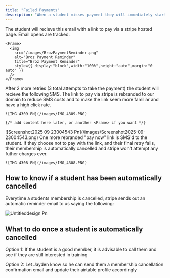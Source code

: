 ```yaml
---
title: "Failed Payments"
description: "When a student misses payment they will immediately start receiving the following reminders."
---
```


<Steps>
  <Step title="First Attempt Fails">
    The student will recieve this email with a link to pay via a stripe hosted page. Email opens are tracked.

    <Frame>
      <img
        src="/images/BrozPaymentReminder.png"
        alt="Broz Payment Reminder"
        title="Broz Payment Reminder"
        style={{ display:"block",width:"100%",height:"auto",margin:"0 auto" }}
      />
    </Frame>
  </Step>
  <Step title="Third Attempt Fails (2 Retries)">
    After 2 more retries (3 total attempts to take the payment) the student will recieve the following SMS. The link to pay via stripe is rebranded to our domain to reduce SMS costs and to make the link seem more familiar and have a high click rate.

    ![IMG 4309 PN](/images/IMG_4309.PNG)

    {/* add content here later, or another <Frame> if you want */}
  </Step>
  <Step title="Fifth Attempt Fails (4 Retries)">
    ![Screenshot2025 09 23004543 Pn](/images/Screenshot2025-09-23004543.png)
  </Step>
  <Step title="Eighth Attempt Fails (7 Retries)">
    One more rebranded "pay now" link is SMS'd to the student. If they choose not to pay with the link, and their final retry fails, their membership is automatically cancelled and stripe won't attempt any futher charges ever.

    ![IMG 4308 PN](/images/IMG_4308.PNG)
  </Step>
</Steps>

## How to know if a student has been automatically cancelled

Everytime a students membership is cancelled, stripe sends out an automatic reminder email to us saying the following:

![Untitleddesign Pn](/images/Untitleddesign.png)

## What to do once a student is automatically cancelled

Option 1: If the student is a good member, it is advisable to call them and see if they are still interested in training

Option 2: Let Jayden know so he can send them a membership cancellation confirmation email and update their airtable profile accordingly